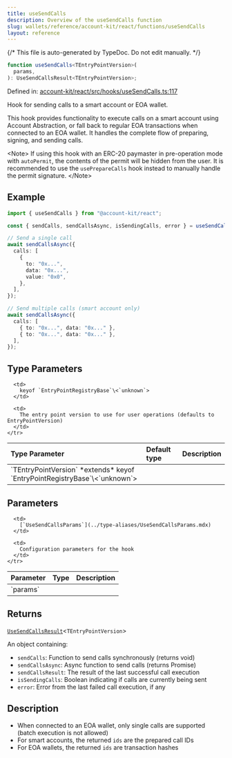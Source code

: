 ```yaml
---
title: useSendCalls
description: Overview of the useSendCalls function
slug: wallets/reference/account-kit/react/functions/useSendCalls
layout: reference
---
```


{/* This file is auto-generated by TypeDoc. Do not edit manually. */}

```ts
function useSendCalls<TEntryPointVersion>(
  params,
): UseSendCallsResult<TEntryPointVersion>;
```

Defined in: [account-kit/react/src/hooks/useSendCalls.ts:117](https://github.com/alchemyplatform/aa-sdk/blob/153785ddc87beb160382c2bae7dbafa4a66ade9a/account-kit/react/src/hooks/useSendCalls.ts#L117)

Hook for sending calls to a smart account or EOA wallet.

This hook provides functionality to execute calls on a smart account using Account Abstraction,
or fall back to regular EOA transactions when connected to an EOA wallet. It handles the complete
flow of preparing, signing, and sending calls.

\<Note>
If using this hook with an ERC-20 paymaster in pre-operation mode with `autoPermit`, the contents of the permit will be hidden
from the user. It is recommended to use the `usePrepareCalls` hook instead to manually handle the permit signature.
\</Note>

## Example

```ts twoslash
import { useSendCalls } from "@account-kit/react";

const { sendCalls, sendCallsAsync, isSendingCalls, error } = useSendCalls();

// Send a single call
await sendCallsAsync({
  calls: [
    {
      to: "0x...",
      data: "0x...",
      value: "0x0",
    },
  ],
});

// Send multiple calls (smart account only)
await sendCallsAsync({
  calls: [
    { to: "0x...", data: "0x..." },
    { to: "0x...", data: "0x..." },
  ],
});
```

## Type Parameters

<table>
  <thead>
    <tr>
      <th align="left">Type Parameter</th>
      <th align="left">Default type</th>
      <th align="left">Description</th>
    </tr>
  </thead>

  <tbody>
    <tr>
      <td>
        `TEntryPointVersion` *extends* keyof `EntryPointRegistryBase`\<`unknown`>
      </td>

      <td>
        keyof `EntryPointRegistryBase`\<`unknown`>
      </td>

      <td>
        The entry point version to use for user operations (defaults to EntryPointVersion)
      </td>
    </tr>

  </tbody>
</table>

## Parameters

<table>
  <thead>
    <tr>
      <th align="left">Parameter</th>
      <th align="left">Type</th>
      <th align="left">Description</th>
    </tr>
  </thead>

  <tbody>
    <tr>
      <td>
        `params`
      </td>

      <td>
        [`UseSendCallsParams`](../type-aliases/UseSendCallsParams.mdx)
      </td>

      <td>
        Configuration parameters for the hook
      </td>
    </tr>

  </tbody>
</table>

## Returns

[`UseSendCallsResult`](../type-aliases/UseSendCallsResult.mdx)\<`TEntryPointVersion`>

An object containing:

- `sendCalls`: Function to send calls synchronously (returns void)
- `sendCallsAsync`: Async function to send calls (returns Promise)
- `sendCallsResult`: The result of the last successful call execution
- `isSendingCalls`: Boolean indicating if calls are currently being sent
- `error`: Error from the last failed call execution, if any

## Description

- When connected to an EOA wallet, only single calls are supported (batch execution is not allowed)
- For smart accounts, the returned `ids` are the prepared call IDs
- For EOA wallets, the returned `ids` are transaction hashes
